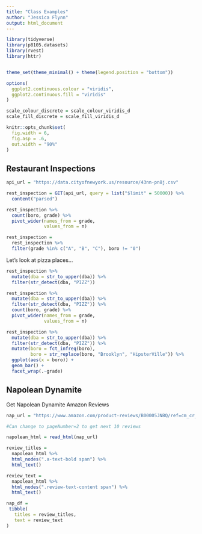```yaml
---
title: "Class Examples"
author: "Jessica Flynn"
output: html_document
---
```


```r
library(tidyverse)
library(p8105.datasets)
library(rvest)
library(httr)


theme_set(theme_minimal() + theme(legend.position = "bottom"))

options(
  ggplot2.continuous.colour = "viridis",
  ggplot2.continuous.fill = "viridis"
)

scale_colour_discrete = scale_colour_viridis_d
scale_fill_discrete = scale_fill_viridis_d

knitr::opts_chunk$set(
  fig.width = 6,
  fig.asp = .6,
  out.width = "90%"
)
```

## Restaurant Inspections

```r
api_url = "https://data.cityofnewyork.us/resource/43nn-pn8j.csv"

rest_inspection = GET(api_url, query = list("$limit" = 50000)) %>% 
  content("parsed")

```

```r
rest_inspection %>% 
  count(boro, grade) %>% 
  pivot_wider(names_from = grade, 
              values_from = n)
```

```r
rest_inspection = 
  rest_inspection %>% 
  filter(grade %in% c("A", "B", "C"), boro != "0")
```

Let's look at pizza places...

```r
rest_inspection %>% 
  mutate(dba = str_to_upper(dba)) %>% 
  filter(str_detect(dba, "PIZZ"))
```

```r
rest_inspection %>% 
  mutate(dba = str_to_upper(dba)) %>% 
  filter(str_detect(dba, "PIZZ")) %>%
  count(boro, grade) %>% 
  pivot_wider(names_from = grade, 
              values_from = n)
```

```r
rest_inspection %>% 
  mutate(dba = str_to_upper(dba)) %>% 
  filter(str_detect(dba, "PIZZ")) %>% 
  mutate(boro = fct_infreq(boro), 
         boro = str_replace(boro, "Brooklyn", "HipsterVille")) %>% 
  ggplot(aes(x = boro)) +
  geom_bar() +
  facet_wrap(.~grade)
```

## Napolean Dynamite 

Get Napolean Dynamite Amazon Reviews
```r
nap_url = "https://www.amazon.com/product-reviews/B00005JNBQ/ref=cm_cr_arp_d_viewopt_rvwer?ie=UTF8&reviewerType=avp_only_reviews&sortBy=recent&pageNumber=1"

#Can change to pageNumber=2 to get next 10 reviews

napolean_html = read_html(nap_url)

review_titles = 
  napolean_html %>% 
  html_nodes(".a-text-bold span") %>% 
  html_text()

review_text = 
  napolean_html %>% 
  html_nodes(".review-text-content span") %>% 
  html_text()

nap_df = 
 tibble(
   titles = review_titles, 
   text = review_text
)

```


